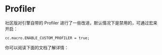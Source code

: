 
# Profiler

社区版对引擎自带的 Profiler 进行了一些改进，默认情况下是禁用的，可通过宏来开启：

```
cc.macro.ENABLE_CUSTOM_PROFILER = true;
```

你可以阅读下面的文档了解详情：

<DocCardList items={useCurrentSidebarCategory().items}/>
